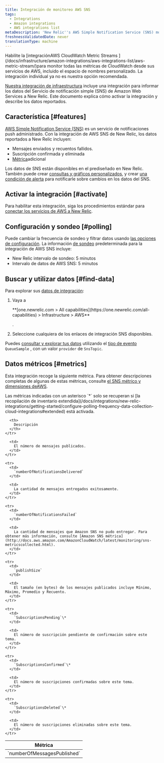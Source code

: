 ```yaml
---
title: Integración de monitoreo AWS SNS
tags:
  - Integrations
  - Amazon integrations
  - AWS integrations list
metaDescription: 'New Relic''s AWS Simple Notification Service (SNS) monitoring integration: How to activate it and a description of the data reported.'
freshnessValidatedDate: never
translationType: machine
---
```


<Callout variant="important">
  Habilite la [integraciónAWS CloudWatch Metric Streams ](/docs/infrastructure/amazon-integrations/aws-integrations-list/aws-metric-stream/)para monitor todas las métricas de CloudWatch desde sus servicios de AWS, incluido el espacio de nombres personalizado. La integración individual ya no es nuestra opción recomendada.
</Callout>

[Nuestra integración de infraestructura](/docs/infrastructure/integrations-getting-started/getting-started/introduction-infrastructure-integrations) incluye una integración para informar los datos del Servicio de notificación simple (SNS) de Amazon Web Services a New Relic. Este documento explica cómo activar la integración y describe los datos reportados.

## Característica [#features]

[AWS Simple Notification Service (SNS)](https://aws.amazon.com/sns/) es un servicio de notificaciones push administrado. Con la integración de AWS SNS de New Relic, los datos reportados a New Relic incluyen:

* Mensajes enviados y recuentos fallidos.
* Suscripción confirmada y eliminada
* [Métrica](#metrics)adicional

Los datos de SNS están disponibles en el <InlinePopover type="dashboards"/>prediseñado en New Relic. También puede crear [consultas y gráficos personalizados](/docs/infrastructure/integrations-getting-started/getting-started/use-integration-data-new-relic-insights), y crear [una condición de alerta](/docs/infrastructure/new-relic-infrastructure/infrastructure-alert-conditions/infrastructure-alerts-add-edit-or-view-host-alert-information) para notificarle sobre cambios en los datos del SNS.

## Activar la integración [#activate]

Para habilitar esta integración, siga los procedimientos estándar para [conectar los servicios de AWS a New Relic](/docs/infrastructure/infrastructure-integrations/getting-started/connect-aws-integrations-infrastructure).

## Configuración y sondeo [#polling]

Puede cambiar la frecuencia de sondeo y filtrar datos usando [las opciones de configuración](/docs/integrations/new-relic-integrations/getting-started/configure-polling-frequency-data-collection-cloud-integrations). La información [de sondeo](/docs/infrastructure/amazon-integrations/aws-integrations-list/aws-polling-intervals-infrastructure-integrations) predeterminada para la integración de AWS SNS incluye:

* New Relic intervalo de sondeo: 5 minutos
* Intervalo de datos de AWS SNS: 5 minutos

## Buscar y utilizar datos [#find-data]

Para explorar sus [datos de integración](/docs/infrastructure/integrations/find-use-infrastructure-integration-data):

1. Vaya a

   <DNT>
     **[one.newrelic.com > All capabilities](https://one.newrelic.com/all-capabilities) > Infrastructure > AWS**
   </DNT>

   .

2. Seleccione cualquiera de los enlaces de integración SNS disponibles.

Puedes [consultar y explorar tus datos](/docs/using-new-relic/data/understand-data/query-new-relic-data) utilizando el [tipo de evento](/docs/data-apis/understand-data/new-relic-data-types/#event-data) `QueueSample` , con un valor `provider` de `SnsTopic`.

## Datos métricos [#metrics]

Esta integración recoge la siguiente métrica. Para obtener descripciones completas de algunas de estas métricas, consulte [el SNS métrico y dimensiones deAWS](http://docs.aws.amazon.com/AmazonCloudWatch/latest/monitoring/sns-metricscollected.html).

<Callout variant="tip">
  Las métricas indicadas con un asterisco `*` solo se recuperan si [la recopilación de inventario extendida](/docs/integrations/new-relic-integrations/getting-started/configure-polling-frequency-data-collection-cloud-integrations#extended) está activada.
</Callout>

<table>
  <thead>
    <tr>
      <th width={385}>
        Métrica
      </th>

      <th>
        Descripción
      </th>
    </tr>
  </thead>

  <tbody>
    <tr>
      <td>
        `numberOfMessagesPublished`
      </td>

      <td>
        El número de mensajes publicados.
      </td>
    </tr>

    <tr>
      <td>
        `numberOfNotificationsDelivered`
      </td>

      <td>
        La cantidad de mensajes entregados exitosamente.
      </td>
    </tr>

    <tr>
      <td>
        `numberOfNotificationsFailed`
      </td>

      <td>
        La cantidad de mensajes que Amazon SNS no pudo entregar. Para obtener más información, consulte [Amazon SNS métrica](http://docs.aws.amazon.com/AmazonCloudWatch/latest/monitoring/sns-metricscollected.html).
      </td>
    </tr>

    <tr>
      <td>
        `publishSize`
      </td>

      <td>
        El tamaño (en bytes) de los mensajes publicados incluye Mínimo, Máximo, Promedio y Recuento.
      </td>
    </tr>

    <tr>
      <td>
        `SubscriptionsPending`\*
      </td>

      <td>
        El número de suscripción pendiente de confirmación sobre este tema.
      </td>
    </tr>

    <tr>
      <td>
        `SubscriptionsConfirmed`\*
      </td>

      <td>
        El número de suscripciones confirmadas sobre este tema.
      </td>
    </tr>

    <tr>
      <td>
        `SubscriptionsDeleted`\*
      </td>

      <td>
        El número de suscripciones eliminadas sobre este tema.
      </td>
    </tr>
  </tbody>
</table>

